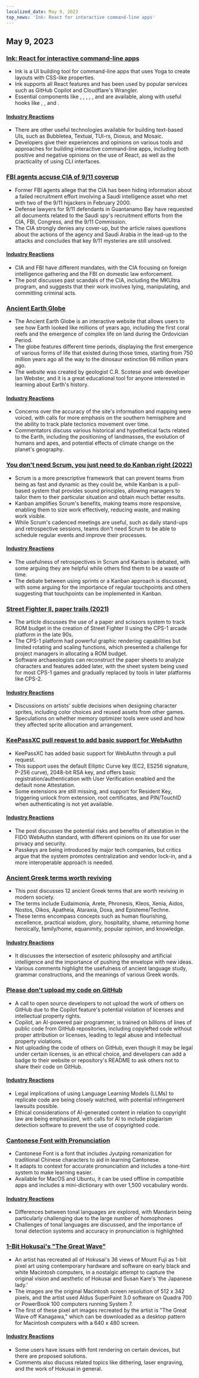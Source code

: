 ```yaml
---
localized_date: May 9, 2023
top_news: 'Ink: React for interactive command-line apps'
---
```




<CallToAction />

<Steps>

## May 9, 2023

### [Ink: React for interactive command-line apps](https://github.com/vadimdemedes/ink)

- Ink is a UI building tool for command-line apps that uses Yoga to create layouts with CSS-like properties.
- Ink supports all React features and has been used by popular services such as GitHub Copilot and Cloudflare's Wrangler.
- Essential components like <Box>, <Text>, <Newline>, <Spacer>, <Static>, and <Transform> are available, along with useful hooks like <useInput>, <useStdin>, and <useFocus>.

#### [Industry Reactions](http://news.ycombinator.com/item?id=35863837)

- There are other useful technologies available for building text-based UIs, such as Bubbletea, Textual, TUI-rs, Dioxus, and Mosaic.
- Developers give their experiences and opinions on various tools and approaches for building interactive command-line apps, including both positive and negative opinions on the use of React, as well as the practicality of using CLI interfaces.

### [FBI agents accuse CIA of 9/11 coverup](https://www.spytalk.co/p/exclusive-fbi-agents-accuse-cia-of)

- Former FBI agents allege that the CIA has been hiding information about a failed recruitment effort involving a Saudi intelligence asset who met with two of the 9/11 hijackers in February 2000.
- Defense lawyers for 9/11 defendants in Guantanamo Bay have requested all documents related to the Saudi spy's recruitment efforts from the CIA, FBI, Congress, and the 9/11 Commission.
- The CIA strongly denies any cover-up, but the article raises questions about the actions of the agency and Saudi Arabia in the lead-up to the attacks and concludes that key 9/11 mysteries are still unsolved.

#### [Industry Reactions](http://news.ycombinator.com/item?id=35862656)

- CIA and FBI have different mandates, with the CIA focusing on foreign intelligence gathering and the FBI on domestic law enforcement.
- The post discusses past scandals of the CIA, including the MKUltra program, and suggests that their work involves lying, manipulating, and committing criminal acts.

### [Ancient Earth Globe](https://dinosaurpictures.org/ancient-earth/#470)

- The Ancient Earth Globe is an interactive website that allows users to see how Earth looked like millions of years ago, including the first coral reefs and the emergence of complex life on land during the Ordovician Period.
- The globe features different time periods, displaying the first emergence of various forms of life that existed during those times, starting from 750 million years ago all the way to the dinosaur extinction 66 million years ago.
- The website was created by geologist C.R. Scotese and web developer Ian Webster, and it is a great educational tool for anyone interested in learning about Earth's history.

#### [Industry Reactions](http://news.ycombinator.com/item?id=35856820)

- Concerns over the accuracy of the site's information and mapping were voiced, with calls for more emphasis on the southern hemisphere and the ability to track plate tectonics movement over time.
- Commentators discuss various historical and hypothetical facts related to the Earth, including the positioning of landmasses, the evolution of humans and apes, and potential effects of climate change on the planet's geography.

### [You don't need Scrum, you just need to do Kanban right (2022)](https://lucasfcosta.com/2022/10/02/scrum-versus-kanban.html)

- Scrum is a more prescriptive framework that can prevent teams from being as fast and dynamic as they could be, while Kanban is a pull-based system that provides sound principles, allowing managers to tailor them to their particular situation and obtain much better results.
- Kanban amplifies Scrum's benefits, making teams more responsive, enabling them to size work effectively, reducing waste, and making work visible.
- While Scrum's cadenced meetings are useful, such as daily stand-ups and retrospective sessions, teams don't need Scrum to be able to schedule regular events and improve their processes.

#### [Industry Reactions](http://news.ycombinator.com/item?id=35857463)

- The usefulness of retrospectives in Scrum and Kanban is debated, with some arguing they are helpful while others find them to be a waste of time.
- The debate between using sprints or a Kanban approach is discussed, with some arguing for the importance of regular touchpoints and others suggesting that touchpoints can be implemented in Kanban.

### [Street Fighter II, paper trails (2021)](https://fabiensanglard.net/sf2_sheets/index.html)

- The article discusses the use of a paper and scissors system to track ROM budget in the creation of Street Fighter II using the CPS-1 arcade platform in the late 90s.
- The CPS-1 platform had powerful graphic rendering capabilities but limited rotating and scaling functions, which presented a challenge for project managers in allocating a ROM budget.
- Software archaeologists can reconstruct the paper sheets to analyze characters and features added later, with the sheet system being used for most CPS-1 games and gradually replaced by tools in later platforms like CPS-2.

#### [Industry Reactions](http://news.ycombinator.com/item?id=35859338)

- Discussions on artists' subtle decisions when designing character sprites, including color choices and reused assets from other games.
- Speculations on whether memory optimizer tools were used and how they affected sprite allocation and arrangement.

### [KeePassXC pull request to add basic support for WebAuthn](https://github.com/keepassxreboot/keepassxc/pull/8825)

- KeePassXC has added basic support for WebAuthn through a pull request.
- This support uses the default Elliptic Curve key (EC2, ES256 signature, P-256 curve), 2048-bit RSA key, and offers basic registration/authentication with User Verification enabled and the default none Attestation.
- Some extensions are still missing, and support for Resident Key, triggering unlock from extension, root certificates, and PIN/TouchID when authenticating is not yet available.

#### [Industry Reactions](http://news.ycombinator.com/item?id=35859877)

- The post discusses the potential risks and benefits of attestation in the FIDO WebAuthn standard, with different opinions on its use for user privacy and security.
- Passkeys are being introduced by major tech companies, but critics argue that the system promotes centralization and vendor lock-in, and a more interoperable approach is needed.

### [Ancient Greek terms worth reviving](https://classicalwisdom.substack.com/p/12-ancient-greek-terms-that-should)

- This post discusses 12 ancient Greek terms that are worth reviving in modern society.
- The terms include Eudaimonia, Arete, Phronesis, Kleos, Xenia, Aidos, Nostos, Oikos, Apatheia, Ataraxia, Doxa, and Episteme/Techne.
- These terms encompass concepts such as human flourishing, excellence, practical wisdom, glory, hospitality, shame, returning home heroically, family/home, equanimity, popular opinion, and knowledge.

#### [Industry Reactions](http://news.ycombinator.com/item?id=35867935)

- It discusses the intersection of esoteric philosophy and artificial intelligence and the importance of pushing the envelope with new ideas.
- Various comments highlight the usefulness of ancient language study, grammar constructions, and the meanings of various Greek words.

### [Please don't upload my code on GitHub](https://nogithub.codeberg.page/)

- A call to open source developers to not upload the work of others on GitHub due to the Copilot feature's potential violation of licenses and intellectual property rights.
- Copilot, an AI-powered pair programmer, is trained on billions of lines of public code from GitHub repositories, including copylefted code without proper attribution or licenses, leading to legal abuse and intellectual property violations.
- Not uploading the code of others on GitHub, even though it may be legal under certain licenses, is an ethical choice, and developers can add a badge to their website or repository's README to ask others not to share their code on GitHub.

#### [Industry Reactions](http://news.ycombinator.com/item?id=35859142)

- Legal implications of using Language Learning Models (LLMs) to replicate code are being closely watched, with potential infringement lawsuits possible.
- Ethical considerations of AI-generated content in relation to copyright law are being emphasized, with calls for AI to include plagiarism detection software to prevent the use of copyrighted code.

### [Cantonese Font with Pronunciation](https://visual-fonts.com/)

- Cantonese Font is a font that includes Jyutping romanization for traditional Chinese characters to aid in learning Cantonese.
- It adapts to context for accurate pronunciation and includes a tone-hint system to make learning easier.
- Available for MacOS and Ubuntu, it can be used offline in compatible apps and includes a mini-dictionary with over 1,500 vocabulary words.

#### [Industry Reactions](http://news.ycombinator.com/item?id=35867275)

- Differences between tonal languages are explored, with Mandarin being particularly challenging due to the large number of homophones
- Challenges of tonal languages are discussed, and the importance of tonal detection systems and accuracy in pronunciation is highlighted

### [1-Bit Hokusai's "The Great Wave"](https://www.hypertalking.com/2023/05/08/1-bit-pixel-art-of-hokusais-the-great-wave-off-kanagawa/)

- An artist has recreated all of Hokusai's 36 views of Mount Fuji as 1-bit pixel art using contemporary hardware and software on early black and white Macintosh computers, in a nostalgic attempt to capture the original vision and aesthetic of Hokusai and Susan Kare's 'the Japanese lady.'
- The images are the original Macintosh screen resolution of 512 x 342 pixels, and the artist used Aldus SuperPaint 3.0 software on Quadra 700 or PowerBook 100 computers running System 7.
- The first of these pixel art images recreated by the artist is "The Great Wave off Kanagawa," which can be downloaded as a desktop pattern for Macintosh computers with a 640 x 480 screen.

#### [Industry Reactions](http://news.ycombinator.com/item?id=35866283)

- Some users have issues with font rendering on certain devices, but there are proposed solutions.
- Comments also discuss related topics like dithering, laser engraving, and the work of Hokusai in general.

</Steps>
